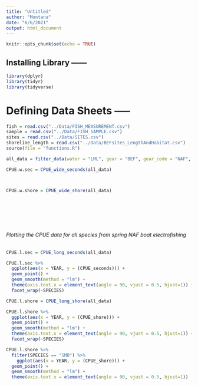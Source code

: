 ```yaml
---
title: "Untitled"
author: "Montana"
date: "6/6/2021"
output: html_document
---
```


```r
knitr::opts_chunk$set(echo = TRUE)
```

## Installing Library ------ 

```r

library(dplyr)
library(tidyr)
library(tidyverse)

```


# Defining Data Sheets ----- 

```r
fish = read.csv("../Data/FISH_MEASUREMENT.csv")
sample = read.csv("../Data/FISH_SAMPLE.csv")
sites = read.csv("../Data/SITES.csv")
shoreline_length = read.csv("../Data/BEFsites_LengthAndHabitat.csv")
source(file = "functions.R")
```

```r
all_data = filter_data(water = "LML", gear = "BEF", gear_code = "NAF", species = species)

CPUE.w.sec = CPUE_wide_seconds(all_data)



CPUE.w.shore = CPUE_wide_shore(all_data)








```

###### Plotting the CPUE data for all species from spring NAF boat electrofishing

```r
CPUE.l.sec = CPUE_long_seconds(all_data)

CPUE.l.sec %>%
  ggplot(aes(x = YEAR, y = (CPUE_seconds))) +
  geom_point() +
  geom_smooth(method = "lm") + 
  theme(axis.text.x = element_text(angle = 90, vjust = 0.5, hjust=1)) +  
  facet_wrap(~SPECIES)
```

```r
CPUE.l.shore = CPUE_long_shore(all_data)

CPUE.l.shore %>%
  ggplot(aes(x = YEAR, y = (CPUE_shore))) +
  geom_point() +
  geom_smooth(method = "lm") + 
  theme(axis.text.x = element_text(angle = 90, vjust = 0.5, hjust=1)) +  
  facet_wrap(~SPECIES)
```


```r
CPUE.l.shore %>%
  filter(SPECIES == "SMB") %>%
    ggplot(aes(x = YEAR, y = (CPUE_shore))) +
  geom_point() +
  geom_smooth(method = "lm") + 
  theme(axis.text.x = element_text(angle = 90, vjust = 0.5, hjust=1))

```


